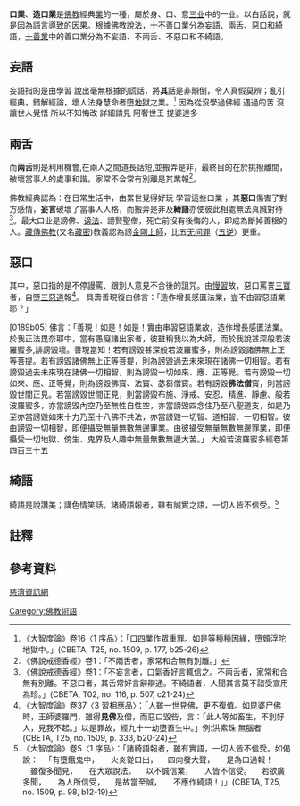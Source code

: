 {{佛教}}
'''口業'''、'''造口業'''是[[佛教|佛教]]經典[[業_(佛教)|業]]的一種，屬於身、口、意[[三业|三业]]中的一业。以白話說，就是因為語言導致的[[佛教因果論|因果]]。根據佛教說法，十不善口業分為妄語、兩舌、惡口和綺語，[[十善業|十善業]]中的善口業分為不妄語、不兩舌、不惡口和不綺語。

==妄語==
妄語指的是由學習 說出毫無根據的謊話，將'''其'''話是非顛倒，令人真假莫辨；亂引經典，錯解經論，壞人法身慧命者墮[[地獄|地獄]]之業。<ref>《大智度論》卷16〈1 序品〉：「口四業作眾重罪。如是等種種因緣，墮頞浮陀地獄中。」(CBETA, T25, no. 1509, p. 177, b25-26)</ref>
因為從沒學過佛經 遇過的苦 沒讓世人覺悟 所以不知悔改 詳細請見 阿奢世王 提婆達多

==兩舌==
而'''兩舌'''則是利用機會,在兩人之間道長話短,並搬弄是非，最終目的在於挑撥離間，破壞當事人的處事和諧。家常不合常有別離是其業報<ref>《佛說戒德香經》卷1：「不兩舌者，家常和合無有別離。」</ref>。

佛教經典認為：在日常生活中，由累世覺得好玩 學習這些口業 ，其'''惡口'''傷害了對方感情，'''妄言'''破壞了當事人人格，而搬弄是非及'''綺語'''亦使彼此相處無法真誠對待<ref>《佛說戒德香經》卷1：「不妄言者，口氣香好言輒信之。不兩舌者，家常和合無有別離。不惡口者，其舌常好言辭辯通。不綺語者，人聞其言莫不諮受宣用為珍。」(CBETA, T02, no. 116, p. 507, c21-24)</ref>。最大口业是謗佛、[[谤法|谤法]]、謗賢聖僧，死亡前沒有後悔的人，即成為斷掉善根的人。[[藏傳佛教|藏傳佛教]](又名[[藏密|藏密]])教義認為謗[[金剛|金剛]][[上師|上師]]，比五[[无间罪|无间罪]]（[[五逆|五逆]]）更重。

==惡口==
其中，惡口指的是不停謾罵、跟別人意見不合後的詛咒。由[[慢_(佛教)|慢]][[習氣|習]]故，惡口罵詈[[三寶_(佛教)|三寶]]者，自墮[[三惡道|三惡道]]報<ref>《大智度論》卷37〈3 習相應品〉：「人雖一世見佛，更不復值。如毘婆尸佛時，王師婆羅門，雖得'''見佛'''及僧，而惡口毀呰，言：「此人等如畜生，不別好人，見我不起。」以是罪故，經九十一劫墮畜生中。」例:洪素珠 無腦者 (CBETA, T25, no. 1509, p. 333, b20-24)</ref>。
具壽善現復白佛言：「造作增長感匱法業，豈不由習惡語業耶？」

[0189b05] 佛言：「善現！如是！如是！實由串習惡語業故，造作增長感匱法業。於我正法毘奈耶中，當有愚癡諸出家者，彼雖稱我以為大師，而於我說甚深般若波羅蜜多,誹謗毀壞。善現當知！若有謗毀甚深般若波羅蜜多，則為謗毀諸佛無上正等菩提。若有謗毀諸佛無上正等菩提，則為謗毀過去未來現在諸佛一切相智。若有謗毀過去未來現在諸佛一切相智，則為謗毀一切如來、應、正等覺。若有謗毀一切如來、應、正等覺，則為謗毀佛寶、法寶、苾芻僧寶。若有謗毀'''佛法僧'''寶，則當謗毀世間正見。若當謗毀世間正見，則當謗毀布施、淨戒、安忍、精進、靜慮、般若波羅蜜多，亦當謗毀內空乃至無性自性空，亦當謗毀四念住乃至八聖道支，如是乃至亦當謗毀如來十力乃至十八佛不共法，亦當謗毀一切智、道相智、一切相智。彼由謗毀一切相智，即便攝受無量無數無邊罪業。由彼攝受無量無數無邊罪業，即便攝受一切地獄、傍生、鬼界及人趣中無量無數無邊大苦。」
大般若波羅蜜多經卷第四百三十五

==綺語==
綺語是說讚美；講色情笑話。諸綺語報者，雖有誠實之語，一切人皆不信受。<ref>《大智度論》卷5〈1 序品〉：「諸綺語報者，雖有實語，一切人皆不信受。如偈說：
　「有墮餓鬼中，　　火炎從口出，
　四向發大聲，　　是為口過報！
　雖復多聞見，　　在大眾說法。
　以不誠信業，　　人皆不信受。
　若欲廣多聞，　　為人所信受，
　是故當至誠，　　不應作綺語！」」(CBETA, T25, no. 1509, p. 98, b12-19)</ref>

==註釋==
{{reflist}}

==參考資料==
[https://web.archive.org/web/20131107063856/http://www.tzuchi.org.tw/index.php?option=com_content&view=article&id=1827%3A2009-10-15-08-56-05&catid=62%3Amaster-other-speeches&Itemid=186&lang=zh 慈濟資訊網]

[[Category:佛教術語|Category:佛教術語]]